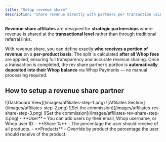 ```yaml
---
title: "Setup revenue share"
description: "Share revenue directly with partners per transaction using automatic Whop Payments payouts"
---
```


**Revenue share affiliates** are designed for **strategic partnerships** where revenue is shared at the **transactional level** rather than through traditional referral links.

With revenue share, you can define exactly **who receives a portion of revenue** on a **per-product basis**. The split is calculated **after all Whop fees** are applied, ensuring full transparency and accurate revenue sharing. Once a transaction is completed, the rev share partner’s portion is **automatically deposited into their Whop balance** via Whop Payments — no manual processing required.

## How to setup a revenue share partner
<Steps>
  <Step title="Go to your business dashboard" titleSize="h3">
		<Frame>
			![Dashboard View](/images/affiliates-step-1.png)
		</Frame>
  </Step>
  <Step title="Head to the affiliates section of your dashboard" titleSize="h3">
		<Frame>
			![Affiliates Section](/images/affiliates-step-2.png)
		</Frame>
  </Step>
  <Step title="Select 'Share your revenue'" titleSize="h3">
		<Frame>
			![Set the commission](/images/affiliates-rev-share-step-3.png)
		</Frame>
  </Step>
  <Step title="Complete invite popup" titleSize="h3">
		<Frame>
			![Set the commission](/images/affiliates-rev-share-step-4.png)
		</Frame>
		- **User** – You can add users by their email, Whop username, or Whop user ID.
		- **Share %** - The percentage the user should receive of all products.
		- **Products** - Override by product the percentage the user should receive of the product.
  </Step>
</Steps>
